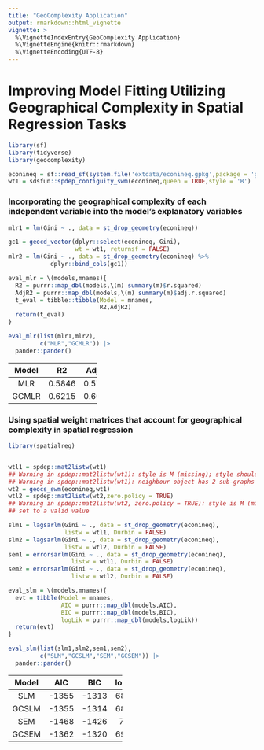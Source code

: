 ```yaml
---
title: "GeoComplexity Application"
output: rmarkdown::html_vignette
vignette: >
  %\VignetteIndexEntry{GeoComplexity Application}
  %\VignetteEngine{knitr::rmarkdown}
  %\VignetteEncoding{UTF-8}
---
```




# Improving Model Fitting Utilizing Geographical Complexity in Spatial Regression Tasks


``` r
library(sf)
library(tidyverse)
library(geocomplexity)

econineq = sf::read_sf(system.file('extdata/econineq.gpkg',package = 'geocomplexity'))
wt1 = sdsfun::spdep_contiguity_swm(econineq,queen = TRUE,style = 'B')
```


### Incorporating the geographical complexity of each independent variable into the model's explanatory variables


``` r
mlr1 = lm(Gini ~ ., data = st_drop_geometry(econineq))

gc1 = geocd_vector(dplyr::select(econineq,-Gini),
                   wt = wt1, returnsf = FALSE)
mlr2 = lm(Gini ~ ., data = st_drop_geometry(econineq) %>%
            dplyr::bind_cols(gc1))

eval_mlr = \(models,mnames){
  R2 = purrr::map_dbl(models,\(m) summary(m)$r.squared)
  AdjR2 = purrr::map_dbl(models,\(m) summary(m)$adj.r.squared)
  t_eval = tibble::tibble(Model = mnames,
                          R2,AdjR2)
  return(t_eval)
}

eval_mlr(list(mlr1,mlr2),
         c("MLR","GCMLR")) |>
  pander::pander()
```


-------------------------
 Model     R2     AdjR2  
------- -------- --------
  MLR    0.5846   0.5743 

 GCMLR   0.6215   0.6024 
-------------------------



### Using spatial weight matrices that account for geographical complexity in spatial regression


``` r
library(spatialreg)


wtl1 = spdep::mat2listw(wt1)
## Warning in spdep::mat2listw(wt1): style is M (missing); style should be set to a valid value
## Warning in spdep::mat2listw(wt1): neighbour object has 2 sub-graphs
wt2 = geocs_swm(econineq,wt1)
wtl2 = spdep::mat2listw(wt2,zero.policy = TRUE)
## Warning in spdep::mat2listw(wt2, zero.policy = TRUE): style is M (missing); style should be
## set to a valid value

slm1 = lagsarlm(Gini ~ ., data = st_drop_geometry(econineq),
                listw = wtl1, Durbin = FALSE)
slm2 = lagsarlm(Gini ~ ., data = st_drop_geometry(econineq),
                listw = wtl2, Durbin = FALSE)
sem1 = errorsarlm(Gini ~ ., data = st_drop_geometry(econineq),
                  listw = wtl1, Durbin = FALSE)
sem2 = errorsarlm(Gini ~ ., data = st_drop_geometry(econineq),
                  listw = wtl2, Durbin = FALSE)

eval_slm = \(models,mnames){
  evt = tibble(Model = mnames,
               AIC = purrr::map_dbl(models,AIC),
               BIC = purrr::map_dbl(models,BIC),
               logLik = purrr::map_dbl(models,logLik))
  return(evt)
}

eval_slm(list(slm1,slm2,sem1,sem2),
         c("SLM","GCSLM","SEM","GCSEM")) |>
  pander::pander()
```


--------------------------------
 Model    AIC     BIC    logLik 
------- ------- ------- --------
  SLM    -1355   -1313   688.6  

 GCSLM   -1355   -1314   688.7  

  SEM    -1468   -1426    745   

 GCSEM   -1362   -1320   692.1  
--------------------------------



